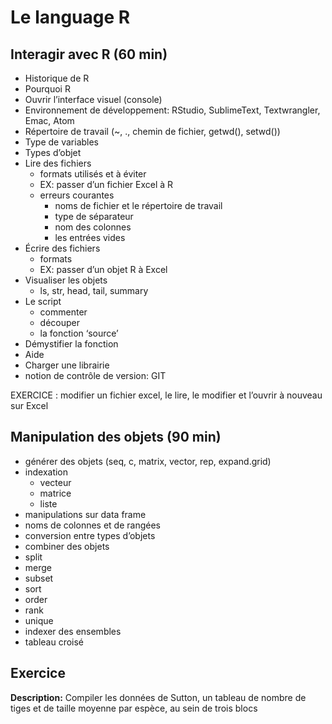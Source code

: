 # Le language R

## Interagir avec R (60 min)

- Historique de R
- Pourquoi R
- Ouvrir l'interface visuel (console)
- Environnement de développement: RStudio, SublimeText, Textwrangler, Emac, Atom
- Répertoire de travail (~, ., chemin de fichier, getwd(), setwd())
- Type de variables
- Types d'objet
- Lire des fichiers
	- formats utilisés et à éviter
	- EX: passer d'un fichier Excel à R
	- erreurs courantes
		- noms de fichier et le répertoire de travail
		- type de séparateur
		- nom des colonnes
		- les entrées vides
- Écrire des fichiers
	- formats
	- EX: passer d'un objet R à Excel
- Visualiser les objets
	- ls, str, head, tail, summary
- Le script
	- commenter
	- découper
	- la fonction 'source'
- Démystifier la fonction
- Aide
- Charger une librairie
- notion de contrôle de version: GIT

EXERCICE : modifier un fichier excel, le lire, le modifier et l'ouvrir à nouveau sur Excel

## Manipulation des objets (90 min)

- générer des objets (seq, c, matrix, vector, rep, expand.grid)
- indexation
	- vecteur
	- matrice
	- liste
- manipulations sur data frame
- noms de colonnes et de rangées
- conversion entre types d'objets
- combiner des objets
- split
- merge
- subset
- sort
- order
- rank
- unique
- indexer des ensembles
- tableau croisé

## Exercice

**Description:** Compiler les données de Sutton, un tableau de nombre de tiges et de taille moyenne par espèce, au sein de trois blocs
